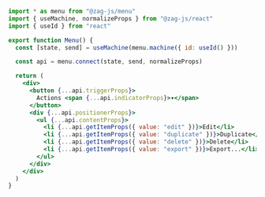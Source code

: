 ```jsx
import * as menu from "@zag-js/menu"
import { useMachine, normalizeProps } from "@zag-js/react"
import { useId } from "react"

export function Menu() {
  const [state, send] = useMachine(menu.machine({ id: useId() }))

  const api = menu.connect(state, send, normalizeProps)

  return (
    <div>
      <button {...api.triggerProps}>
        Actions <span {...api.indicatorProps}>▾</span>
      </button>
      <div {...api.positionerProps}>
        <ul {...api.contentProps}>
          <li {...api.getItemProps({ value: "edit" })}>Edit</li>
          <li {...api.getItemProps({ value: "duplicate" })}>Duplicate</li>
          <li {...api.getItemProps({ value: "delete" })}>Delete</li>
          <li {...api.getItemProps({ value: "export" })}>Export...</li>
        </ul>
      </div>
    </div>
  )
}
```

